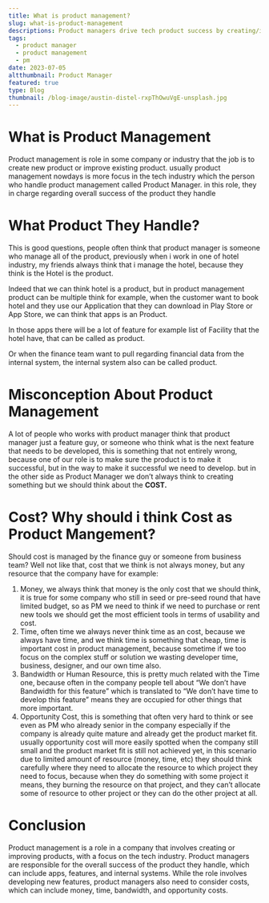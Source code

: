```yaml
---
title: What is product management?
slug: what-is-product-management
descriptions: Product managers drive tech product success by creating/improving features/apps, while considering costs (money, time, bandwidth) and opportunity costs.
tags:
  - product manager
  - product management
  - pm
date: 2023-07-05
altthumbnail: Product Manager
featured: true
type: Blog
thumbnail: /blog-image/austin-distel-rxpThOwuVgE-unsplash.jpg
---
```

# What is Product Management

Product management is role in some company or industry that the job is to create new product or improve existing product. usually product management nowdays is more focus in the tech industry which the person who handle product management called Product Manager. in this role, they in charge regarding overall success of the product they handle

# What Product They Handle?

This is good questions, people often think that product manager is someone who manage all of the product, previously when i work in one of hotel industry, my friends always think that i manage the hotel, because they think is the Hotel is the product.

Indeed that we can think hotel is a product, but in product management product can be multiple think for example, when the customer want to book hotel and they use our Application that they can download in Play Store or App Store, we can think that apps is an Product.

In those apps there will be a lot of feature for example list of Facility that the hotel have, that can be called as product.

Or when the finance team want to pull regarding financial data from the internal system, the internal system also can be called product.

# Misconception About Product Management

A lot of people who works with product manager think that product manager just a feature guy, or someone who think what is the next feature that needs to be developed, this is something that not entirely wrong, because one of our role is to make sure the product is to make it successful, but in the way to make it successful we need to develop. but in the other side as Product Manager we don’t always think to creating something but we should think about the **COST.**

# Cost? Why should i think Cost as Product Mangement?

Should cost is managed by the finance guy or someone from business team?
Well not like that, cost that we think is not always money, but any resource that the company have for example:

1. Money, we always think that money is the only cost that we should think, it is true for some company who still in seed or pre-seed round that have limited budget, so as PM we need to think if we need to purchase or rent new tools we should get the most efficient tools in terms of usability and cost.
2. Time, often time we always never think time as an cost, because we always have time, and we think time is something that cheap, time is important cost in product management, because sometime if we too focus on the complex stuff or solution we wasting developer time, business, designer, and our own time also.
3. Bandwidth or Human Resource, this is pretty much related with the Time one, because often in the company people tell about “We don’t have Bandwidth for this feature” which is translated to “We don’t have time to develop this feature” means they are occupied for other things that more important.
4. Opportunity Cost, this is something that often very hard to think or see even as PM who already senior in the company especially if the company is already quite mature and already get the product market fit. usually opportunity cost will more easily spotted when the company still small and the product market fit is still not achieved yet, in this scenario due to limited amount of resource (money, time, etc) they should think carefully where they need to allocate the resource to which project they need to focus, because when they do something with some project it means, they burning the resource on that project, and they can’t allocate some of resource to other project or they can do the other project at all.

# Conclusion

Product management is a role in a company that involves creating or improving products, with a focus on the tech industry. Product managers are responsible for the overall success of the product they handle, which can include apps, features, and internal systems. While the role involves developing new features, product managers also need to consider costs, which can include money, time, bandwidth, and opportunity costs.